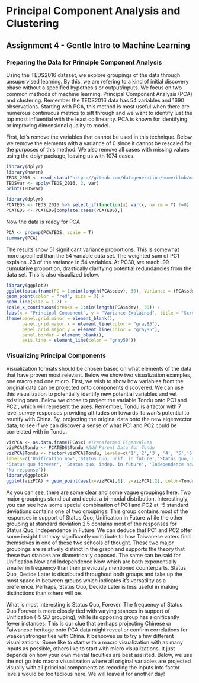 

# Principal Component Analysis and Clustering

## Assignment 4 - Gentle Intro to Machine Learning

### Preparing the Data for Principle Component Analysis

Using the TEDS2016 dataset, we explore groupings of the data through unsupervised learning. By this, we are refering to a kind of initial discovery phase without a specified hypothesis or output/inputs. We focus on two common methods of machine learning: Principal Component Analysis (PCA) and clustering. Remember the TEDS2016 data has 54 variables and 1690 observations. Starting with PCA, this method is most useful when there are numerous continuous metrics to sift through and we want to identify just the top most influential with the least collinearity. PCA is known for identifying or improving dimensional quality to model.

First, let's remove the variables that cannot be used in this technique. Below we remove the elements with a variance of 0 since it cannot be rescaled for the purposes of this method. We also remove all cases with missing values using the dplyr package, leaving us with 1074 cases.

```{r}
library(dplyr)
library(haven)
TEDS_2016 <- read_stata("https://github.com/datageneration/home/blob/master/DataProgramming/data/TEDS_2016.dta?raw=true")
TEDSvar <- apply(TEDS_2016, 2, var)
print(TEDSvar)

library(dplyr)
PCATEDS <- TEDS_2016 %>% select_if(function(x) var(x, na.rm = T) !=0)
PCATEDS <- PCATEDS[complete.cases(PCATEDS),]
```

Now the data is ready for PCA

```{r}
PCA <- prcomp(PCATEDS, scale = T)
summary(PCA)
```

The results show 51 significant variance proportions. This is somewhat more specified than the 54 variable data set. The weighted sum of PC1 explains .23 of the variance in 54 variables. At PC30, we reach .99 cumulative proportion, drastically clarifying potential redundancies from the data set. This is also visualized below.

```{r}
library(ggplot2)
ggplot(data.frame(PC = 1:min(length(PCA$sdev), 30), Variance = (PCA$sdev[1:min(length(PCA$sdev), 30)]^2 / sum(PCA$sdev^2))), aes(x = PC, y = Variance))+
geom_point(color = "red", size = 3) +
geom_line(size = 1.2) +
scale_x_continuous(breaks = 1:min(length(PCA$sdev), 30)) +
labs(x = "Principal Component", y = "Variance Explained", title = "Scree Plot")+
theme(panel.grid.minor = element_blank(),
      panel.grid.major.x = element_line(color = "gray85"),
      panel.grid.major.y = element_line(color = "gray85"),
      panel.border = element_blank(),
      axis.line = element_line(color = "gray50"))
```

### Visualizing Principal Components

Visualization formats should be chosen based on what elements of the data that have proven most relevant. Below we show two visualization examples, one macro and one micro. First, we wish to show how variables from the original data can be projected onto components discovered. We can use this visualization to potentially identify new potential variables and vet existing ones. Below we chose to project the variable Tondu onto PC1 and PC2 , which will represent the axes. Remember, Tondu is a factor with 7 level survey responses providing attitudes on towards Taiwan's potential to reunify with China. By, projecting the original data onto the new eigenvector data, to see if we can discover a sense of what PC1 and PC2 could be correlated with in Tondu.

```{r}
vizPCA <- as.data.frame(PCA$x) #Transformed Eigenvalues 
vizPCA$Tondu <- PCATEDS$Tondu #Add Parent Data for Tondu
vizPCA$Tondu <- factor(vizPCA$Tondu, levels=c('1','2','3', '4', '5','6', '9'),
labels=c('Unification now','Status quo, unif. in future','Status quo, decide later',
'Status quo forever', 'Status quo, indep. in future', 'Independence now',
'No response'))
library(ggplot2)
ggplot(vizPCA) + geom_point(aes(x=vizPCA[,1], y=vizPCA[,2], color=Tondu))
```

As you can see, there are some clear and some vague groupings here. Two major groupings stand out and depict a bi-modal distribution. Interestingly, you can see how some special combination of PC1 and PC2 at -5 standard deviations contains one of two groupings. This group contains most of the responses in support of Status Quo, Unification in Future while the other grouping at standard deviation 2.5 contains most of the responses for Status Quo, Independence in Future. We can deduce that PC1 and PC2 offer some insight that may significantly contribute to how Taiwanese voters find themselves in one of these two schools of thought. These two major groupings are relatively distinct in the graph and supports the theory that these two stances are diametrically opposed. The same can be said for Unification Now and Independence Now which are both exponentially smaller in frequency than their previously mentioned counterparts. Status Quo, Decide Later is distributed throughout both groups and take up the most space in between groups which indicates it's versatility as a preference. Perhaps, Status Quo, Decide Later is less useful in making distinctions than others will be.

What is most interesting is Status Quo, Forever. The frequency of Status Quo Forever is more closely tied with varying stances in support of Unification (-5 SD grouping), while its opposing group has significantly fewer instances. This is our clue that perhaps projecting Chinese or Taiwanese heritage onto PCA data might reveal or confirm correlations for weaker/stronger ties with China. It behooves us to try a few different visualizations. Some like to start with a macro visualization with as many inputs as possible, others like to start with micro visualizations. It just depends on how your own mental faculties are best assisted. Below, we use the  not go into macro visualization where all original variables are projected visually with all principal components as recoding the inputs into factor levels would be too tedious here. We will leave it for another day!
